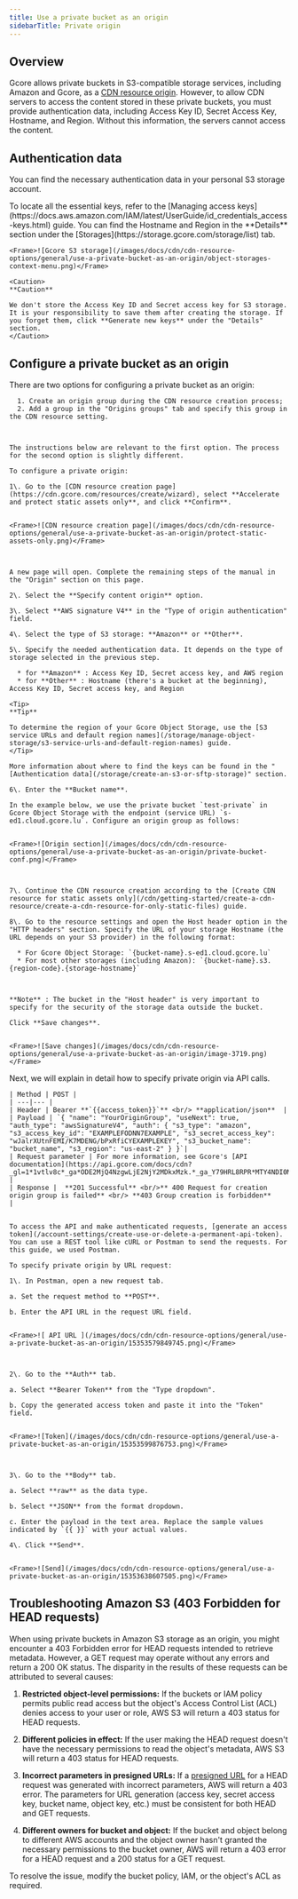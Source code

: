 ---
title: Use a private bucket as an origin
sidebarTitle: Private origin
---


## Overview

Gcore allows private buckets in S3-compatible storage services, including Amazon and Gcore, as a [CDN resource origin](/cdn/getting-started/create-a-cdn-resource/create-a-cdn-resource-for-only-static-files#origin). However, to allow CDN servers to access the content stored in these private buckets, you must provide authentication data, including Access Key ID, Secret Access Key, Hostname, and Region. Without this information, the servers cannot access the content.

## Authentication data

You can find the necessary authentication data in your personal S3 storage account.

<Tabs>
  <Tab title="Amazon AWS">
    To locate all the essential keys, refer to the [Managing access keys](https://docs.aws.amazon.com/IAM/latest/UserGuide/id_credentials_access-keys.html) guide.
  </Tab>
  <Tab title="Gcore">
    You can find the Hostname and Region in the **Details** section under the [Storages](https://storage.gcore.com/storage/list) tab.
    
    <Frame>![Gcore S3 storage](/images/docs/cdn/cdn-resource-options/general/use-a-private-bucket-as-an-origin/object-storages-context-menu.png)</Frame>

    <Caution>
    **Caution**

    We don't store the Access Key ID and Secret access key for S3 storage. It is your responsibility to save them after creating the storage. If you forget them, click **Generate new keys** under the "Details" section.
    </Caution>
  </Tab>
</Tabs>


## Configure a private bucket as an origin

<Tabs>
  <Tab title="Customer Portal">
    There are two options for configuring a private bucket as an origin:

      1. Create an origin group during the CDN resource creation process;
      2. Add a group in the "Origins groups" tab and specify this group in the CDN resource setting.



    The instructions below are relevant to the first option. The process for the second option is slightly different. 

    To configure a private origin: 

    1\. Go to the [CDN resource creation page](https://cdn.gcore.com/resources/create/wizard), select **Accelerate and protect static assets only**, and click **Confirm**.


    <Frame>![CDN resource creation page](/images/docs/cdn/cdn-resource-options/general/use-a-private-bucket-as-an-origin/protect-static-assets-only.png)</Frame>



    A new page will open. Complete the remaining steps of the manual in the "Origin" section on this page.

    2\. Select the **Specify content origin** option.

    3\. Select **AWS signature V4** in the "Type of origin authentication" field.

    4\. Select the type of S3 storage: **Amazon** or **Other**.

    5\. Specify the needed authentication data. It depends on the type of storage selected in the previous step.

      * for **Amazon** : Access Key ID, Secret access key, and AWS region
      * for **Other** : Hostname (there's a bucket at the beginning), Access Key ID, Secret access key, and Region

    <Tip>
    **Tip**

    To determine the region of your Gcore Object Storage, use the [S3 service URLs and default region names](/storage/manage-object-storage/s3-service-urls-and-default-region-names) guide.
    </Tip>

    More information about where to find the keys can be found in the "[Authentication data](/storage/create-an-s3-or-sftp-storage)" section.

    6\. Enter the **Bucket name**.

    In the example below, we use the private bucket `test-private` in Gcore Object Storage with the endpoint (service URL) `s-ed1.cloud.gcore.lu`. Configure an origin group as follows:


    <Frame>![Origin section](/images/docs/cdn/cdn-resource-options/general/use-a-private-bucket-as-an-origin/private-bucket-conf.png)</Frame>



    7\. Continue the CDN resource creation according to the [Create CDN resource for static assets only](/cdn/getting-started/create-a-cdn-resource/create-a-cdn-resource-for-only-static-files) guide.

    8\. Go to the resource settings and open the Host header option in the "HTTP headers" section. Specify the URL of your storage Hostname (the URL depends on your S3 provider) in the following format: 

      * For Gcore Object Storage: `{bucket-name}.s-ed1.cloud.gcore.lu`
      * For most other storages (including Amazon): `{bucket-name}.s3.{region-code}.{storage-hostname}`



    **Note** : The bucket in the "Host header" is very important to specify for the security of the storage data outside the bucket.

    Click **Save changes**.


    <Frame>![Save changes](/images/docs/cdn/cdn-resource-options/general/use-a-private-bucket-as-an-origin/image-3719.png)</Frame>
  </Tab>
  <Tab title="API">
    Next, we will explain in detail how to specify private origin via API calls. 


    | Method | POST |
    | ---|--- |
    | Header | Bearer **`{{access_token}}`** <br/> **application/json**  |
    | Payload | `{ "name": "YourOriginGroup", "useNext": true, "auth_type": "awsSignatureV4", "auth": { "s3_type": "amazon", "s3_access_key_id": "EXAMPLEFODNN7EXAMPLE", "s3_secret_access_key": "wJalrXUtnFEMI/K7MDENG/bPxRfiCYEXAMPLEKEY", "s3_bucket_name": "bucket_name", "s3_region": "us-east-2" } }`|
    | Request parameter | For more information, see Gcore's [API documentation](https://api.gcore.com/docs/cdn?_gl=1*1vtlv8c*_ga*ODE2MjQ4NzgwLjE2NjY2MDkxMzk.*_ga_Y79HRL8RPR*MTY4NDI0MDAyMC43MjYuMS4xNjg0MjQzNDMyLjYwLjAuMA..#tag/Origins/operation/create_origin_group)  |
    | Response |  **201 Successful** <br/>** 400 Request for creation origin group is failed** <br/> **403 Group creation is forbidden**    |
      
      
    To access the API and make authenticated requests, [generate an access token](/account-settings/create-use-or-delete-a-permanent-api-token). You can use a REST tool like cURL or Postman to send the requests. For this guide, we used Postman.

    To specify private origin by URL request:

    1\. In Postman, open a new request tab.

    a. Set the request method to **POST**.

    b. Enter the API URL in the request URL field.


    <Frame>![ API URL ](/images/docs/cdn/cdn-resource-options/general/use-a-private-bucket-as-an-origin/15353579849745.png)</Frame>



    2\. Go to the **Auth** tab.

    a. Select **Bearer Token** from the "Type dropdown".

    b. Copy the generated access token and paste it into the "Token" field.


    <Frame>![Token](/images/docs/cdn/cdn-resource-options/general/use-a-private-bucket-as-an-origin/15353599876753.png)</Frame>



    3\. Go to the **Body** tab.

    a. Select **raw** as the data type.

    b. Select **JSON** from the format dropdown.

    c. Enter the payload in the text area. Replace the sample values indicated by `{{ }}` with your actual values.

    4\. Click **Send**.


    <Frame>![Send](/images/docs/cdn/cdn-resource-options/general/use-a-private-bucket-as-an-origin/15353638607505.png)</Frame>
  </Tab>
</Tabs>


## Troubleshooting Amazon S3 (403 Forbidden for HEAD requests)

When using private buckets in Amazon S3 storage as an origin, you might encounter a 403 Forbidden error for HEAD requests intended to retrieve metadata. However, a GET request may operate without any errors and return a 200 OK status. The disparity in the results of these requests can be attributed to several causes:

  1. **Restricted object-level permissions:** If the buckets or IAM policy permits public read access but the object's Access Control List (ACL) denies access to your user or role, AWS S3 will return a 403 status for HEAD requests.

  2. **Different policies in effect:** If the user making the HEAD request doesn't have the necessary permissions to read the object's metadata, AWS S3 will return a 403 status for HEAD requests.

  3. **Incorrect parameters in presigned URLs:** If a [presigned URL](/storage/manage-object-storage/configure-aws-sli-s3cmd-and-aws-javascript-sdk/generate-temporary-links-to-files-with-aws-cli-and-s3cmd) for a HEAD request was generated with incorrect parameters, AWS will return a 403 error. The parameters for URL generation (access key, secret access key, bucket name, object key, etc.) must be consistent for both HEAD and GET requests.

  4. **Different owners for bucket and object:** If the bucket and object belong to different AWS accounts and the object owner hasn't granted the necessary permissions to the bucket owner, AWS will return a 403 error for a HEAD request and a 200 status for a GET request.


To resolve the issue, modify the bucket policy, IAM, or the object's ACL as required.